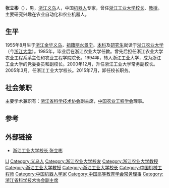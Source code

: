 '''张立彬'''（{{bd|1955年|}}），男，[[浙江|浙江]][[义乌|义乌]]人，中国[[机器人|机器人]]专家，曾任[[浙江工业大学|浙江工业大学]][[校长|校长]]、[[教授|教授]]。主要研究兴趣在农业自动化和农业机器人。

== 生平 ==
1955年8月生于[[浙江|浙江]][[金华|金华]][[义乌|义乌]]，[[祖籍|祖籍]][[丽水市|丽水]][[景宁|景宁]]。[[本科|本科]]及[[研究生|研究生]]就读于[[浙江农业大学|浙江农业大学]]（今[[浙江大学|浙江大学]]）。1985年，毕业后在浙江农业大学任教。曾先后担任浙江农业大学农业工程系系主任和农业工程学院院长。1994年，转入浙江工业大学，成为浙江工业大学的党委委员和副校长。2000年12月，升任浙江工业大学常务副校长。2005年3月，任浙江工业大学校长。2015年7月，卸任校长职务。

== 社会兼职 ==
主要学术兼职有：[[浙江省科学技术协会|浙江省科学技术协会]]副主席，[[中国农业工程学会|中国农业工程学会]]理事。

== 参考 ==
{{reflist}}

== 外部链接 ==
* [http://www.xcb.zjut.edu.cn/news_view.asp?newsid=877 浙江工业大学校长 张立彬] {{Wayback|url=http://www.xcb.zjut.edu.cn/news_view.asp?newsid=877 |date=20060507072236 }}

{{Navboxes
| title  = 张立彬在[[中国高等教育学会|中国高等教育学会]]的职务
| list1  =
{{中国高等教育学会第五届理事会}}
{{中国高等教育学会第六届理事会}}
}}

{{Authority control}}
{{DEFAULTSORT:zhang张}}
[[Category:张姓|LI]]
[[Category:义乌人|Category:义乌人]]
[[Category:浙江农业大学校友|Category:浙江农业大学校友]]
[[Category:浙江农业大学教授|Category:浙江农业大学教授]]
[[Category:浙江工业大学教授|Category:浙江工业大学教授]]
[[Category:浙江工业大学校长|Category:浙江工业大学校长]]
[[Category:中国机械工程师|Category:中国机械工程师]]
[[Category:中国机器人学家|Category:中国机器人学家]]
[[Category:中国高等教育学会常务理事|Category:中国高等教育学会常务理事]]
[[Category:浙江省科学技术协会副主席|Category:浙江省科学技术协会副主席]]